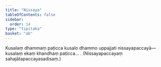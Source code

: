 ```yaml
---
title: "Nissaya"
tableOfContents: false
sidebar:
  order: 14
type: "tipitaka"
basket: "ab"
---
```



<DynamicBreadcrumb />

<Division number="7">

<Paragraph number="141">
Kusalaṃ dhammaṃ paṭicca kusalo dhammo uppajjati nissayapaccayā—  kusalaṃ ekaṃ khandhaṃ paṭicca… . (Nissayapaccayaṃ sahajātapaccayasadisaṃ.)
</Paragraph>
</Division>